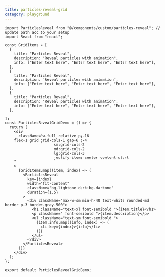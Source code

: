 ```yaml
---
title: particles-reveal-grid
category: playground
---
```


```tsx
import ParticlesReveal from "@/components/custom/particles-reveal"; // update path acc to your setup
import React from "react";

const GridItems = [
  {
    title: "Particles Reveal",
    description: "Reveal particles with animation",
    info: ["Enter text here", "Enter text here", "Enter text here"],
  },
  {
    title: "Particles Reveal",
    description: "Reveal particles with animation",
    info: ["Enter text here", "Enter text here", "Enter text here"],
  },
  {
    title: "Particles Reveal",
    description: "Reveal particles with animation",
    info: ["Enter text here", "Enter text here", "Enter text here"],
  },

];
const ParticlesRevealGridDemo = () => {
  return (
    <div
      className="w-full relative py-16
    flex-1 grid grid-cols-1 gap-6 p-4
                      sm:grid-cols-2 
                      md:grid-cols-2
                      lg:grid-cols-3
                      justify-items-center content-start
    "
    >
      {GridItems.map((item, index) => (
        <ParticlesReveal
          key={index}
          width="fit-content"
          className="bg-lightone dark:bg-darkone"
          duration={1.5}
        >
          <div className="max-w-sm min-h-40 text-white rounded-md border p-3 border-gray-500">
            <h1 className="text-xl font-semibold ">{item.title}</h1>
            <p className=" font-semibold ">{item.description}</p>
            <ul className="text-sm font-semibold ">
              {item.info.map((info, index) => (
                <li key={index}>{info}</li>
              ))}
            </ul>
          </div>
        </ParticlesReveal>
      ))}
    </div>
  );
};

export default ParticlesRevealGridDemo;

```
